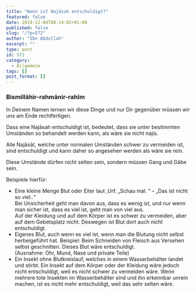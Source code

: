 ```yaml
---
title: "Wann ist Najāsah entschuldigt?"
featured: false
date: 2019-12-04T08:14:02+01:00
published: false
slug: "/?p=572"
author: "Ibn Abdullah"
excerpt: ""
type: post
id: 572
category:
  - Allgemein
tags: []
post_format: []
---
```


### Bismillāhir-rahmānir-rahīm

In Deinem Namen lernen wir diese Dinge und nur Dir gegenüber müssen wir uns am Ende rechtfertigen.

Dass eine Najāsah entschuldigt ist, bedeutet, dass sie unter bestimmten Umständen so behandelt werden kann, als wäre sie nicht najis.

Alle Najāsāt, welche unter normalen Umständen schwer zu vermeiden ist, sind entschuldigt und kann daher so angesehen werden als wäre sie rein.

Diese Umstände dürfen nicht selten sein, sondern müssen Gang und Gäbe sein.

Beispiele hierfür:

- Eine kleine Menge Blut oder Eiter laut ‚Urf. „Schau mal. “ – „Das ist nicht so viel..“  
  Bei Unsicherheit geht man davon aus, dass es wenig ist, und nur wenn man sicher ist, dass es viel ist, geht man von viel aus.  
  Auf der Kleidung und auf dem Körper ist es schwer zu vermeiden, aber auf dem Gebetsplatz nicht. Deswegen ist Blut dort auch nicht entschuldigt.
- Eigenes Blut, auch wenn es viel ist, wenn man die Blutung nicht selbst herbeigeführt hat. Beispiel: Beim Schneiden von Fleisch aus Versehen selbst geschnitten. Dieses Blut wäre entschuldigt.  
  (Ausnahme: Ohr, Mund, Nase und private Teile)
- Ein Insekt ohne Blutkreislauf, welches in einem Wasserbehälter landet und stirbt. Ein Insekt auf dem Körper oder der Kleidung wäre jedoch nicht entschuldigt, weil es nicht schwer zu vermeiden wäre. Wenn mehrere tote Insekten im Wasserbehälter sind und ihn erkennbar unrein machen, ist es nicht mehr entschuldigt, weil das sehr selten wäre.
